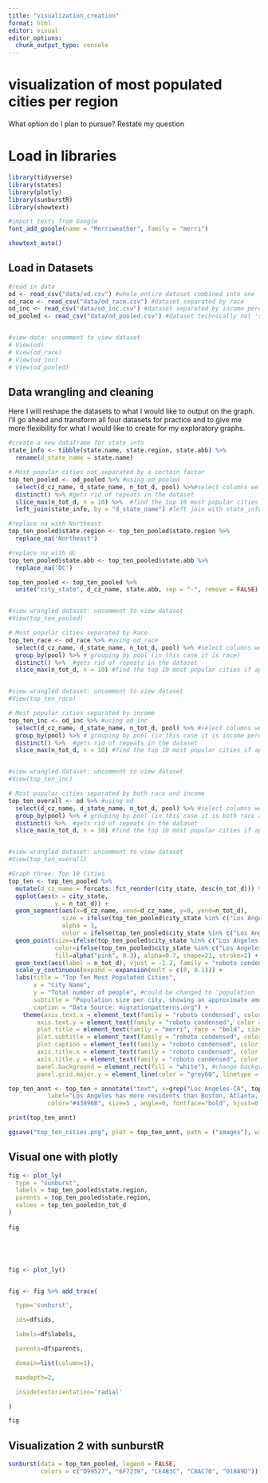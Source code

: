 ```yaml
---
title: "visualization_creation"
format: html
editor: visual
editor_options: 
  chunk_output_type: console
---
```


# visualization of most populated cities per region


What option do I plan to pursue?
Restate my question

# Load in libraries
```r
library(tidyverse)
library(states)
library(plotly)
library(sunburstR)
library(showtext)
```

```r
#import texts from Google
font_add_google(name = "Merriweather", family = "merri")

showtext_auto()
```



## Load in Datasets
```r

#read in data
od <- read_csv("data/od.csv") #whole entire dataset combined into one
od_race <- read_csv("data/od_race.csv") #dataset separated by race
od_inc <- read_csv("data/od_inc.csv") #dataset separated by income percentiles
od_pooled <- read_csv("data/od_pooled.csv") #dataset technically not 'separated' by a specific factor


#view data: uncomment to view dataset
# View(od)
# View(od_race)
# View(od_inc)
# View(od_pooled)
```

## Data wrangling and cleaning

Here I will reshape the datasets to what I would like to output on the graph. I'll go ahead and transform all four datasets for practice and to give me more flexibility for what I would like to create for my exploratory graphs.

```r
#create a new dataframe for state info
state_info <- tibble(state.name, state.region, state.abb) %>% 
  rename(d_state_name = state.name)
```

```r
# Most popular cities not separated by a certain factor
top_ten_pooled <- od_pooled %>% #using od_pooled
  select(d_cz_name, d_state_name, n_tot_d, pool) %>%#select columns we are interested in, helps get rid of repeats
  distinct() %>% #gets rid of repeats in the dataset
  slice_max(n_tot_d, n = 10) %>%  #find the top 10 most popular cities if applicable
  left_join(state_info, by = "d_state_name") #left join with state_info dataset to get regions of each state

#replace na with Northeast
top_ten_pooled$state.region <- top_ten_pooled$state.region %>% 
  replace_na('Northeast')

#replace na with dc
top_ten_pooled$state.abb <- top_ten_pooled$state.abb %>% 
  replace_na('DC')

top_ten_pooled <- top_ten_pooled %>% 
  unite("city_state", d_cz_name, state.abb, sep = "-", remove = FALSE)


#view wrangled dataset: uncomment to view dataset
#View(top_ten_pooled)
```


```r
# Most popular cities separated by Race
top_ten_race <- od_race %>% #using od_race
  select(d_cz_name, d_state_name, n_tot_d, pool) %>% #select columns we are interested in, helps get rid of repeats
  group_by(pool) %>% # grouping by pool (in this case it is race)
  distinct() %>%  #gets rid of repeats in the dataset
  slice_max(n_tot_d, n = 10) #find the top 10 most popular cities if applicable for each race


#view wrangled dataset: uncomment to view dataset
#View(top_ten_race)

```

```r
# Most popular cities separated by income
top_ten_inc <- od_inc %>% #using od_inc
  select(d_cz_name, d_state_name, n_tot_d, pool) %>% #select columns we are interested in, helps get rid of repeats
  group_by(pool) %>% # grouping by pool (in this case it is income percentiles)
  distinct() %>%  #gets rid of repeats in the dataset
  slice_max(n_tot_d, n = 10) #find the top 10 most popular cities if applicable for each income percentile


#view wrangled dataset: uncomment to view dataset
#View(top_ten_inc)
```

```r
# Most popular cities separated by both race and income
top_ten_overall <- od %>% #using od
  select(d_cz_name, d_state_name, n_tot_d, pool) %>% #select columns we are interested in, helps get rid of repeats
  group_by(pool) %>% # grouping by pool (in this case it is both race and income)
  distinct() %>%  #gets rid of repeats in the dataset
  slice_max(n_tot_d, n = 10) #find the top 10 most popular cities if applicable for race and income percentile


#view wrangled dataset: uncomment to view dataset
#View(top_ten_overall)
```


```r


#Graph three: Top 10 Cities
top_ten <- top_ten_pooled %>% 
  mutate(d_cz_name = forcats::fct_reorder(city_state, desc(n_tot_d))) %>% 
  ggplot(aes(x = city_state, 
             y = n_tot_d)) +
  geom_segment(aes(x=d_cz_name, xend=d_cz_name, y=0, yend=n_tot_d), 
               size = ifelse(top_ten_pooled$city_state %in% c("Los Angeles-CA"), 3, 1.5), 
               alpha = 1, 
               color = ifelse(top_ten_pooled$city_state %in% c("Los Angeles-CA"), "#43896B","#6D5F67")) +
  geom_point(size=ifelse(top_ten_pooled$city_state %in% c("Los Angeles-CA"), 6, 3), 
             color=ifelse(top_ten_pooled$city_state %in% c("Los Angeles-CA"), "#43896B", "#1A4075"), 
             fill=alpha("pink", 0.3), alpha=0.7, shape=21, stroke=2) +
  geom_text(aes(label = n_tot_d), vjust = -1.2, family = "roboto condensed") +#vjust = 0.5, hjust = -0.25)+
  scale_y_continuous(expand = expansion(mult = c(0, 0.1))) +
  labs(title = "Top Ten Most Populated Cities",
       x = "City Name",
       y = "Total number of people", #could be changed to 'population
       subtitle = "Population size per city, showing an approximate amount of people that are counted as residents",
       caption = "Data Source: migrationpatterns.org") +
    theme(axis.text.x = element_text(family = "roboto condensed", color = "grey30", size = 12, angle = 45, vjust = 1, hjust= 1), #change x axis font
        axis.text.y = element_text(family = "roboto condensed", color = "grey30", size = 12), #change y axis font
        plot.title = element_text(family = "merri", face = "bold", size = 35, color = "#201B22", hjust = 0), #change title font
        plot.subtitle = element_text(family = "roboto condensed", color = "grey30", size = 12),
        plot.caption = element_text(family = "roboto condensed", color = "grey30", size = 12),
        axis.title.x = element_text(family = "roboto condensed", color = "grey30", size = 16),
        axis.title.y = element_text(family = "roboto condensed", color = "grey30", size = 16),
        panel.background = element_rect(fill = "white"), #change background of graph to white
        panel.grid.major.y = element_line(color = "grey60", linetype = "13")) #change grid to only show x axis and have it a dotted line type

top_ten_annt <- top_ten + annotate("text", x=grep("Los Angeles-CA", top_ten_pooled$city_state), y=top_ten_pooled$n_tot_d[which(top_ten_pooled$city_state=="Los Angeles-CA")]*1.2, 
           label="Los Angeles has more residents than Boston, Atlanta, and Newark combined", 
           color="#43896B", size=5 , angle=0, fontface="bold", hjust=0.1, vjust = 3.5)

print(top_ten_annt)

ggsave("top_ten_cities.png", plot = top_ten_annt, path = ("images"), width = 15.5, height = 8)
```











## Visual one with plotly
```r

fig <- plot_ly(
  type = "sunburst",
  labels = top_ten_pooled$state.region,
  parents = top_ten_pooled$state.region,
  values = top_ten_pooled$n_tot_d
)
 
fig





fig <- plot_ly()


fig <- fig %>% add_trace(

  type='sunburst',

  ids=df$ids,

  labels=df$labels,

  parents=df$parents,

  domain=list(column=1),

  maxdepth=2,

  insidetextorientation='radial'

)

fig
```


## Visualization 2 with sunburstR
```r
sunburst(data = top_ten_pooled, legend = FALSE,
         colors = c("D99527", "6F7239", "CE4B3C", "C8AC70", "018A9D"))
```


